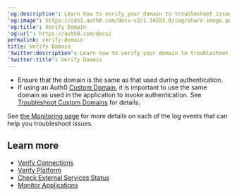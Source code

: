 ---
'og:description': Learn how to verify your domain to troubleshoot issues
'og:image': https://cdn2.auth0.com/docs-v2/1.14553.0/img/share-image.png
'og:title': Verify Domain
'og:url': https://auth0.com/docs/
permalink: verify-domain
title: Verify Domain
'twitter:description': Learn how to verify your domain to troubleshoot issues
'twitter:title': Verify Domain
---
* Ensure that the domain is the same as that used during authentication.
* If using an Auth0 [Custom Domain](/docs/customize/custom-domains), it is important to use the same domain as used in the application to invoke authentication. See [Troubleshoot Custom Domains](/docs/troubleshoot/integration-extensibility-issues/troubleshoot-custom-domains) for details.

<Callout icon="file-lines" color="#0EA5E9" iconType="regular">

See [the Monitoring page](/docs/deploy-monitor/monitor) for more details on each of the log events that can help you troubleshoot issues.

</Callout>

## Learn more

* [Verify Connections](/docs/troubleshoot/basic-issues/verify-connections)
* [Verify Platform](/docs/troubleshoot/basic-issues/verify-platform)
* [Check External Services Status](/docs/deploy-monitor/monitor/check-external-services-status)
* [Monitor Applications](/docs/deploy-monitor/monitor/monitor-applications)